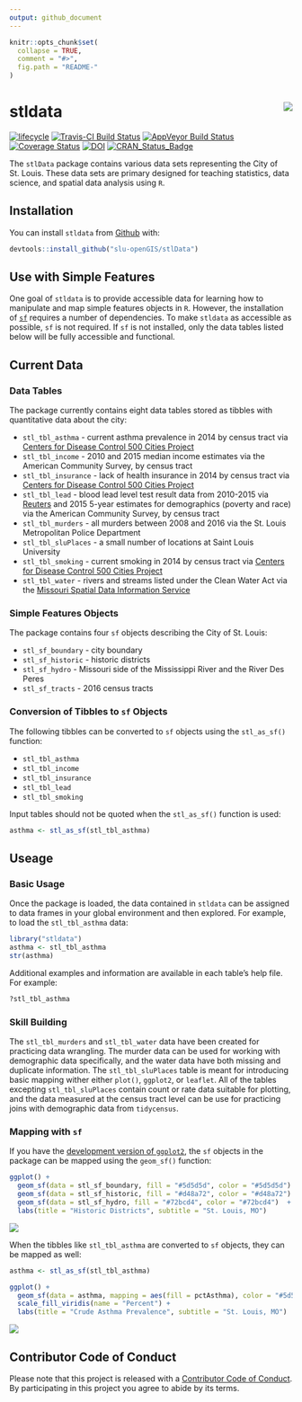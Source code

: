 ```yaml
---
output: github_document
---
```


<!-- README.md is generated from README.Rmd. Please edit that file -->

```r
knitr::opts_chunk$set(
  collapse = TRUE,
  comment = "#>",
  fig.path = "README-"
)
```

# stldata <img src="man/figures/logo.png" align="right" />

[![lifecycle](https://img.shields.io/badge/lifecycle-maturing-blue.svg)](https://www.tidyverse.org/lifecycle/#maturing)
[![Travis-CI Build Status](https://travis-ci.org/slu-openGIS/stldata.svg?branch=master)](https://travis-ci.org/slu-openGIS/stldata)
[![AppVeyor Build Status](https://ci.appveyor.com/api/projects/status/github/slu-openGIS/stldata?branch=master&svg=true)](https://ci.appveyor.com/project/chris-prener/stldata)
[![Coverage Status](https://img.shields.io/codecov/c/github/slu-openGIS/stldata/master.svg)](https://codecov.io/github/slu-openGIS/stldata?branch=master)
[![DOI](https://zenodo.org/badge/85344799.svg)](https://zenodo.org/badge/latestdoi/85344799)
[![CRAN_Status_Badge](http://www.r-pkg.org/badges/version/stldata)](https://cran.r-project.org/package=stldata)

The `stlData` package contains various data sets representing the City of St. Louis. These data sets are primary designed for teaching statistics, data science, and spatial data analysis using `R`.

## Installation

You can install `stldata` from [Github](https://github.com/chris-prener/stlData) with:

```r
devtools::install_github("slu-openGIS/stlData")
```

## Use with Simple Features
One goal of `stldata` is to provide accessible data for learning how to manipulate and map simple features objects in `R`. However, the installation of [`sf`](https://r-spatial.github.io/sf/) requires a number of dependencies. To make `stldata` as accessible as possible, `sf` is not required. If `sf` is not installed, only the data tables listed below will be fully accessible and functional.

## Current Data
### Data Tables
The package currently contains eight data tables stored as tibbles with quantitative data about the city:

*   `stl_tbl_asthma` - current asthma prevalence in 2014 by census tract via [Centers for Disease Control 500 Cities Project](https://www.cdc.gov/500cities/)
*   `stl_tbl_income` - 2010 and 2015 median income estimates via the American Community Survey, by census tract
*   `stl_tbl_insurance` - lack of health insurance in 2014 by census tract  via [Centers for Disease Control 500 Cities Project](https://www.cdc.gov/500cities/)
*   `stl_tbl_lead` - blood lead level test result data from 2010-2015 via [Reuters](http://www.reuters.com/investigates/special-report/usa-lead-testing/#interactive-lead) and 2015 5-year estimates for demographics (poverty and race) via the American Community Survey,  by census tract
*   `stl_tbl_murders` - all murders between 2008 and 2016 via the St. Louis Metropolitan Police Department
*   `stl_tbl_sluPlaces` - a small number of locations at Saint Louis University
*   `stl_tbl_smoking` - current smoking in 2014 by census tract via [Centers for Disease Control 500 Cities Project](https://www.cdc.gov/500cities/)
*   `stl_tbl_water` - rivers and streams listed under the Clean Water Act via the [Missouri Spatial Data Information Service](http://msdis.missouri.edu)

### Simple Features Objects
The package contains four `sf` objects describing the City of St. Louis:

*   `stl_sf_boundary` - city boundary
*   `stl_sf_historic` - historic districts
*   `stl_sf_hydro` - Missouri side of the Mississippi River and the River Des Peres
*   `stl_sf_tracts` - 2016 census tracts

### Conversion of Tibbles to `sf` Objects
The following tibbles can be converted to `sf` objects using the `stl_as_sf()` function:

*   `stl_tbl_asthma`
*   `stl_tbl_income`
*   `stl_tbl_insurance`
*   `stl_tbl_lead`
*   `stl_tbl_smoking`

Input tables should not be quoted when the `stl_as_sf()` function is used:

```r
asthma <- stl_as_sf(stl_tbl_asthma)
```

## Useage
### Basic Usage
Once the package is loaded, the data contained in `stldata` can be assigned to data frames in your global environment and then explored. For example, to load the `stl_tbl_asthma` data:

```r
library("stldata")
asthma <- stl_tbl_asthma
str(asthma)
```

Additional examples and information are available in each table's help file. For example:

```r
?stl_tbl_asthma
```

### Skill Building
The `stl_tbl_murders` and `stl_tbl_water` data have been  created for practicing data wrangling. The murder data can be used for working with demographic data specifically, and the water data have both missing and duplicate information. The `stl_tbl_sluPlaces` table is meant for introducing basic mapping wither either `plot()`, `ggplot2`, or `leaflet`. All of the tables excepting `stl_tbl_sluPlaces` contain count or rate data suitable for plotting, and the data measured at the census tract level can be use for practicing joins with demographic data from `tidycensus`.

### Mapping with `sf`
If you have the [development version of `ggplot2`](https://github.com/tidyverse/ggplot2), the `sf` objects in the package can be mapped using the `geom_sf()` function:

```r
ggplot() +
  geom_sf(data = stl_sf_boundary, fill = "#5d5d5d", color = "#5d5d5d") +
  geom_sf(data = stl_sf_historic, fill = "#d48a72", color = "#d48a72") +
  geom_sf(data = stl_sf_hydro, fill = "#72bcd4", color = "#72bcd4")  +
  labs(title = "Historic Districts", subtitle = "St. Louis, MO")
```
![](man/figures/refMap.png)

When the tibbles like `stl_tbl_asthma` are converted to `sf` objects, they can be mapped as well:

```r
asthma <- stl_as_sf(stl_tbl_asthma)

ggplot() +
  geom_sf(data = asthma, mapping = aes(fill = pctAsthma), color = "#5d5d5d") +
  scale_fill_viridis(name = "Percent") +
  labs(title = "Crude Asthma Prevalence", subtitle = "St. Louis, MO")
```
![](man/figures/asthmaMap.png)

## Contributor Code of Conduct
Please note that this project is released with a [Contributor Code of Conduct](.github/CODE_OF_CONDUCT.md).
By participating in this project you agree to abide by its terms.
